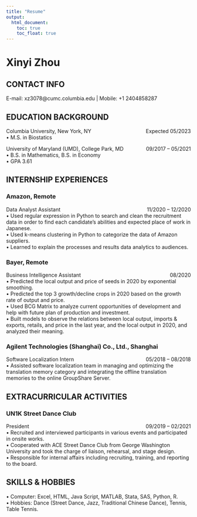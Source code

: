 ```yaml
---
title: "Resume"
output:
  html_document:
    toc: true
    toc_float: true
---
```


# Xinyi Zhou

## CONTACT INFO

E-mail: xz3078@cumc.columbia.edu | Mobile: +1 2404858287

## EDUCATION BACKGROUND
Columbia University, New York, NY  [Expected 05/2023]{style="float:right"}  
•	 M.S. in Biostatics  

University of Maryland (UMD), College Park, MD	[09/2017 – 05/2021]{style="float:right"}  
•	B.S. in Mathematics, B.S. in Economy  
•	GPA 3.61

## INTERNSHIP EXPERIENCES
### Amazon, Remote
Data Analyst Assistant	[11/2020 – 12/2020]{style="float:right"}  
•	Used regular expression in Python to search and clean the recruitment data in order to find each candidate’s abilities and expected place of work in Japanese.  
•	Used k-means clustering in Python to categorize the data of Amazon suppliers.  
•	Learned to explain the processes and results data analytics to audiences.  

### Bayer, Remote
Business Intelligence Assistant	[08/2020]{style="float:right"}    
•	Predicted the local output and price of seeds in 2020 by exponential smoothing.  
•	Predicted the top 3 growth/decline crops in 2020 based on the growth rate of output and price.  
•	Used BCG Matrix to analyze current opportunities of development and help with future plan of production and investment.  
•	Built models to observe the relations between local output, imports & exports, retails, and price in the last year, and the local output in 2020, and analyzed their meaning.

### Agilent Technologies (Shanghai) Co., Ltd., Shanghai
Software Localization Intern	[05/2018 – 08/2018]{style="float:right"}  
•	Assisted software localization team in managing and optimizing the translation memory category and integrating the offline translation memories to the online GroupShare Server. 

## EXTRACURRICULAR ACTIVITIES
### UN1K Street Dance Club
President	[09/2019 – 02/2021]{style="float:right"}   
•	Recruited and interviewed participants in various events and participated in onsite works.  
•	Cooperated with ACE Street Dance Club from George Washington University and took the charge of liaison, rehearsal, and stage design.  
•	Responsible for internal affairs including recruiting, training, and reporting to the board.

## SKILLS & HOBBIES
•	Computer: Excel, HTML, Java Script, MATLAB, Stata, SAS, Python, R.   
•	Hobbies: Dance (Street Dance, Jazz, Traditional Chinese Dance), Tennis, Table Tennis.

